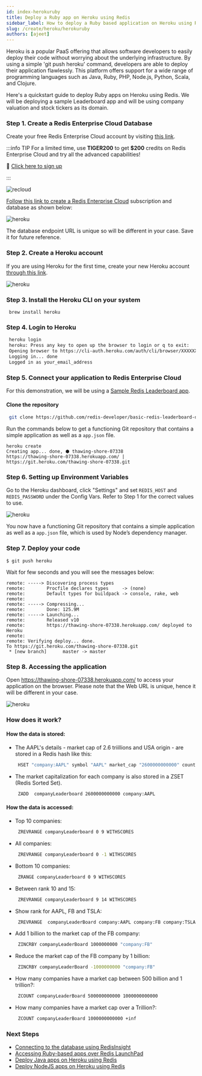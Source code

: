 ```yaml
---
id: index-herokuruby
title: Deploy a Ruby app on Heroku using Redis
sidebar_label: How to deploy a Ruby based application on Heroku using Redis 
slug: /create/heroku/herokuruby
authors: [ajeet]
---
```



Heroku is a popular PaaS offering that allows software developers to easily deploy their code without worrying about the underlying infrastructure. By using a simple 'git push heroku' command, developers are able to deploy their application flawlessly. This platform offers support for a wide range of programming languages such as Java, Ruby, PHP, Node.js, Python, Scala, and Clojure. 

Here's a quickstart guide to deploy Ruby apps on Heroku using Redis. We will be deploying a sample Leaderboard app and will be using company valuation and stock tickers as its domain.


### Step 1. Create a Redis Enterprise Cloud Database

Create your free Redis Enterprise Cloud account by visiting [this link](https://redis.com/try-free).

:::info TIP
For a limited time, use **TIGER200** to get **$200** credits on Redis Enterprise Cloud and try all the advanced capabilities!

:tada: [Click here to sign up](https://redis.com/try-free)

:::

![recloud](try-free.png)

[Follow this link to create a Redis Enterprise Cloud](/create/rediscloud) subscription and database as shown below:


![heroku](launch_database.png)

The database endpoint URL is unique so will be different in your case. Save it for future reference.



### Step 2. Create a Heroku account

If you are using Heroku for the first time, create your new Heroku account [through this link](https://signup.heroku.com/login).

![heroku](create_heroku.png)


### Step 3. Install the Heroku CLI on your system

   ```macos
    brew install heroku
   ```

### Step 4. Login to Heroku

   ```bash
    heroku login
    heroku: Press any key to open up the browser to login or q to exit:
    Opening browser to https://cli-auth.heroku.com/auth/cli/browser/XXXXXXXXXXA
    Logging in... done
    Logged in as your_email_address
   ```

### Step 5. Connect your application to Redis Enterprise Cloud

For this demonstration, we will be using a [Sample Redis Leaderboard app](https://github.com/redis-developer/basic-redis-leaderboard-demo-ruby).

#### Clone the repository

   ```bash
    git clone https://github.com/redis-developer/basic-redis-leaderboard-demo-ruby
   ```



Run the commands below to get a functioning Git repository that contains a simple application as well as a `app.json` file.


```
heroku create
Creating app... done, ⬢ thawing-shore-07338
https://thawing-shore-07338.herokuapp.com/ | https://git.heroku.com/thawing-shore-07338.git
```



### Step 6. Setting up Environment Variables

Go to the Heroku dashboard, click "Settings" and set `REDIS_HOST` and `REDIS_PASSWORD` under the Config Vars.
Refer to Step 1 for the correct values to use.

![heroku](heroku_app1_env.png)



You now have a functioning Git repository that contains a simple application as well as a `app.json` file, which is used by Node’s dependency manager.




### Step 7. Deploy your code


```
$ git push heroku
```

Wait for few seconds and you will see the messages below:

```
remote: -----> Discovering process types
remote:        Procfile declares types     -> (none)
remote:        Default types for buildpack -> console, rake, web
remote: 
remote: -----> Compressing...
remote:        Done: 125.9M
remote: -----> Launching...
remote:        Released v10
remote:        https://thawing-shore-07338.herokuapp.com/ deployed to Heroku
remote: 
remote: Verifying deploy... done.
To https://git.heroku.com/thawing-shore-07338.git
 * [new branch]      master -> master
```

### Step 8. Accessing the application


Open https://thawing-shore-07338.herokuapp.com/ to access your application on the browser.
Please note that the Web URL is unique, hence it will be different in your case.

![heroku](heroku_leaderboard_ruby.png)

### How does it work?


####  How the data is stored:

- The AAPL's details - market cap of 2.6 triillions and USA origin - are stored in a Redis hash like this:
  ```bash
   HSET "company:AAPL" symbol "AAPL" market_cap "2600000000000" country USA
  ```

- The market capitalization for each company is also stored in a ZSET (Redis Sorted Set).

   ```bash
    ZADD  companyLeaderboard 2600000000000 company:AAPL
   ```

####  How the data is accessed:

- Top 10 companies:

  ```bash
   ZREVRANGE companyLeaderboard 0 9 WITHSCORES
  ```

- All companies:

  ```bash
   ZREVRANGE companyLeaderboard 0 -1 WITHSCORES
  ```

- Bottom 10 companies:

  ```bash
   ZRANGE companyLeaderboard 0 9 WITHSCORES
  ```

- Between rank 10 and 15:

  ```bash
   ZREVRANGE companyLeaderboard 9 14 WITHSCORES
  ```

- Show rank for AAPL, FB and TSLA:

  ```bash
   ZREVRANGE  companyLeaderBoard company:AAPL company:FB company:TSLA
  ```

- Add 1 billion to the market cap of the FB company:

  ```bash
   ZINCRBY companyLeaderBoard 1000000000 "company:FB"
  ```

- Reduce the market cap of the FB company by 1 billion:

  ```bash
   ZINCRBY companyLeaderBoard -1000000000 "company:FB"
  ```

- How many companies have a market cap between 500 billion and 1 trillion?:

  ```bash
   ZCOUNT companyLeaderBoard 500000000000 1000000000000
  ```

- How many companies have a market cap over a Trillion?:

   ```bash
    ZCOUNT companyLeaderBoard 1000000000000 +inf
   ```


### Next Steps

- [Connecting to the database using RedisInsight](/explore/redisinsight/)
- [Accessing Ruby-based apps over Redis LaunchPad](https://launchpad.redis.com/)
- [Deploy Java apps on Heroku using Redis](/create/heroku/herokujava)
- [Deploy NodeJS apps on Heroku using Redis](/create/heroku/herokujava)
